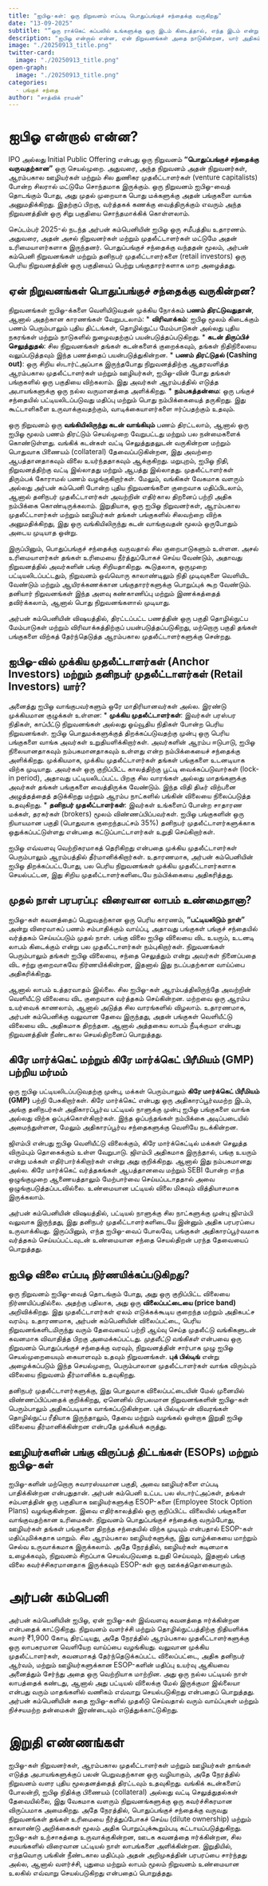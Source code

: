 ```yaml
---
title: "ஐபிஓ-கள்: ஒரு நிறுவனம் எப்படி பொதுப்பங்குச் சந்தைக்கு வருகிறது"
date: "13-09-2025"
subtitle: "“ஒரு ராக்கெட் கப்பலில் உங்களுக்கு ஒரு இடம் கிடைத்தால், எந்த இடம் என்று கேட்க வேண்டாம். அதில் ஏறிக்கொள்ளுங்கள்.” — ஷெரில் சாண்ட்பெர்க், பெரிய பயணங்களில் சீக்கிரம் இணைவது பற்றி"
description: "ஐபிஓ என்றால் என்ன, ஏன் நிறுவனங்கள் அதை நாடுகின்றன, யார் அதிகம் லாபம் பெறுகிறார்கள், முதல் நாள் பங்கின் மதிப்பு உயர்வு மற்றும் கிரே மார்க்கெட் பின்னால் உள்ள உண்மை - அர்பன் கம்பெனியின் 2025ல் வெளியான ஐபிஓ-வை அடிப்படையாகக் கொண்ட ஒரு வழிகாட்டி."
image: "./20250913_title.png"
twitter-card:
  image: "./20250913_title.png"
open-graph:
  image: "./20250913_title.png"
categories:
  - பங்குச் சந்தை
author: "சாத்விக் ராமன்"
---
```


# ஐபிஓ என்றால் என்ன?
IPO அல்லது Initial Public Offering என்பது ஒரு நிறுவனம் **“பொதுப்பங்குச் சந்தைக்கு வருவதற்கான”** ஒரு செயல்முறை. அதுவரை, அந்த நிறுவனம் அதன் நிறுவனர்கள், ஆரம்பகால ஊழியர்கள் மற்றும் சில துணிகர முதலீட்டாளர்கள் (venture capitalists) போன்ற சிலரால் மட்டுமே சொந்தமாக இருக்கும். ஒரு நிறுவனம் ஐபிஓ-வைத் தொடங்கும் போது, அது முதல் முறையாக பொது மக்களுக்கு அதன் பங்குகளை வாங்க அனுமதிக்கிறது. இதற்குப் பிறகு, வர்த்தகக் கணக்கு வைத்திருக்கும் எவரும் அந்த நிறுவனத்தின் ஒரு சிறு பகுதியை சொந்தமாக்கிக் கொள்ளலாம்.

செப்டம்பர் 2025-ல் நடந்த அர்பன் கம்பெனியின் ஐபிஓ ஒரு சமீபத்திய உதாரணம். அதுவரை, அதன் அசல் நிறுவனர்கள் மற்றும் முதலீட்டாளர்கள் மட்டுமே அதன் உரிமையாளர்களாக இருந்தனர். பொதுப்பங்குச் சந்தைக்கு வந்ததன் மூலம், அர்பன் கம்பெனி நிறுவனங்கள் மற்றும் தனிநபர் முதலீட்டாளர்களை (retail investors) ஒரு பெரிய நிறுவனத்தின் ஒரு பகுதியைப் பெற்று பங்குதாரர்களாக மாற அழைத்தது.

## ஏன் நிறுவனங்கள் பொதுப்பங்குச் சந்தைக்கு வருகின்றன?
நிறுவனங்கள் ஐபிஓ-க்களை வெளியிடுவதன் முக்கிய நோக்கம் **பணம் திரட்டுவதுதான்**, ஆனால் அதற்கான காரணங்கள் வேறுபடலாம்:
* **விரிவாக்கம்**: ஐபிஓ மூலம் கிடைக்கும் பணம் பெரும்பாலும் புதிய திட்டங்கள், தொழில்நுட்ப மேம்பாடுகள் அல்லது புதிய நகரங்கள் மற்றும் நாடுகளில் நுழைவதற்குப் பயன்படுத்தப்படுகிறது.
* **கடன் திருப்பிச் செலுத்துதல்**: சில நிறுவனங்கள் தங்கள் கடன்களைக் குறைக்கவும், தங்கள் நிதிநிலையை வலுப்படுத்தவும் இந்த பணத்தைப் பயன்படுத்துகின்றன.
* **பணம் திரட்டுதல் (Cashing out)**: ஒரு சிறிய ஸ்டார்ட்அப்பாக இருந்தபோது நிறுவனத்திற்கு ஆதரவளித்த ஆரம்பகால முதலீட்டாளர்கள் மற்றும் ஊழியர்கள், ஐபிஓ-வின் போது தங்கள் பங்குகளில் ஒரு பகுதியை விற்கலாம். இது அவர்கள் ஆரம்பத்தில் எடுத்த அபாயங்களுக்கு ஒரு நல்ல வருமானத்தை அளிக்கிறது.
* **நம்பகத்தன்மை**: ஒரு பங்குச் சந்தையில் பட்டியலிடப்படுவது மதிப்பு மற்றும் பொது நம்பிக்கையைத் தருகிறது. இது கூட்டாளிகளை உருவாக்குவதற்கும், வாடிக்கையாளர்களை ஈர்ப்பதற்கும் உதவும்.

ஒரு நிறுவனம் ஒரு **வங்கியிலிருந்து கடன் வாங்கியும்** பணம் திரட்டலாம், ஆனால் ஒரு ஐபிஓ மூலம் பணம் திரட்டும் செயல்முறை வேறுபட்டது மற்றும் பல நன்மைகளைக் கொண்டுள்ளது. வங்கிக் கடன்கள் வட்டி செலுத்துதலுடன் வருகின்றன மற்றும் பொதுவாக பிணையம் (collateral) தேவைப்படுகின்றன, இது அவற்றை ஆபத்தானதாகவும் விலை உயர்ந்ததாகவும் ஆக்குகிறது. மறுபுறம், ஐபிஓ நிதி, நிறுவனத்திற்கு வட்டி இல்லாதது மற்றும் ஆபத்து இல்லாதது. முதலீட்டாளர்கள் திரும்பக் கோராமல் பணம் வழங்குகிறார்கள். மேலும், வங்கிகள் வேகமாக வளரும் அல்லது அர்பன் கம்பெனி போன்ற புதிய நிறுவனங்களை குறைவாக மதிப்பிடலாம், ஆனால் தனிநபர் முதலீட்டாளர்கள் அவற்றின் எதிர்கால திறனைப் பற்றி அதிக நம்பிக்கை கொண்டிருக்கலாம். இறுதியாக, ஒரு ஐபிஓ நிறுவனர்கள், ஆரம்பகால முதலீட்டாளர்கள் மற்றும் ஊழியர்கள் தங்கள் பங்குகளில் சிலவற்றை விற்க அனுமதிக்கிறது, இது ஒரு வங்கியிலிருந்து கடன் வாங்குவதன் மூலம் ஒருபோதும் அடைய முடியாத ஒன்று.

இருப்பினும், பொதுப்பங்குச் சந்தைக்கு வருவதால் சில குறைபாடுகளும் உள்ளன. அசல் உரிமையாளர்கள் தங்கள் உரிமையை நீர்த்துப்போகச் செய்ய வேண்டும், அதாவது நிறுவனத்தில் அவர்களின் பங்கு சிறியதாகிறது. கூடுதலாக, ஒருமுறை பட்டியலிடப்பட்டதும், நிறுவனம் ஒவ்வொரு காலாண்டிலும் நிதி முடிவுகளை வெளியிட வேண்டும் மற்றும் ஆயிரக்கணக்கான பங்குதாரர்களுக்கு பொறுப்புக் கூற வேண்டும். தனியார் நிறுவனங்கள் இந்த அளவு கண்காணிப்பு மற்றும் இணக்கத்தைத் தவிர்க்கலாம், ஆனால் பொது நிறுவனங்களால் முடியாது.

அர்பன் கம்பெனியின் விஷயத்தில், திரட்டப்பட்ட பணத்தின் ஒரு பகுதி தொழில்நுட்ப மேம்பாடுகள் மற்றும் விரிவாக்கத்திற்குப் பயன்படுத்தப்படுகிறது, மற்றொரு பகுதி தங்கள் பங்குகளை விற்கத் தேர்ந்தெடுத்த ஆரம்பகால முதலீட்டாளர்களுக்கு சென்றது.

## ஐபிஓ-வில் முக்கிய முதலீட்டாளர்கள் (Anchor Investors) மற்றும் தனிநபர் முதலீட்டாளர்கள் (Retail Investors) யார்?
அனைத்து ஐபிஓ வாங்குபவர்களும் ஒரே மாதிரியானவர்கள் அல்ல. இரண்டு முக்கியமான குழுக்கள் உள்ளன:
* **முக்கிய முதலீட்டாளர்கள்**: இவர்கள் பரஸ்பர நிதிகள், காப்பீட்டு நிறுவனங்கள் அல்லது ஓய்வூதிய நிதிகள் போன்ற பெரிய நிறுவனங்கள். ஐபிஓ பொதுமக்களுக்குத் திறக்கப்படுவதற்கு முன்பு ஒரு பெரிய பங்குகளை வாங்க அவர்கள் உறுதியளிக்கிறார்கள். அவர்களின் ஆரம்ப ஈடுபாடு, ஐபிஓ நிலையானதாகவும் நம்பகமானதாகவும் உள்ளது என்ற நம்பிக்கையைச் சந்தைக்கு அளிக்கிறது. முக்கியமாக, முக்கிய முதலீட்டாளர்கள் தங்கள் பங்குகளை உடனடியாக விற்க முடியாது. அவர்கள் ஒரு குறிப்பிட்ட காலத்திற்கு பூட்டி வைக்கப்படுவார்கள் (lock-in period), அதாவது பட்டியலிடப்பட்ட பிறகு சில வாரங்கள் அல்லது மாதங்களுக்கு அவர்கள் தங்கள் பங்குகளை வைத்திருக்க வேண்டும். இந்த விதி திடீர் விற்பனை அழுத்தத்தைத் தடுக்கிறது மற்றும் ஆரம்ப நாட்களில் பங்கின் விலையை நிலைப்படுத்த உதவுகிறது.
* **தனிநபர் முதலீட்டாளர்கள்**: இவர்கள் உங்களைப் போன்ற சாதாரண மக்கள், தரகர்கள் (brokers) மூலம் விண்ணப்பிப்பவர்கள். ஐபிஓ பங்குகளின் ஒரு நியாயமான பகுதி (பொதுவாக குறைந்தபட்சம் 35%) தனிநபர் முதலீட்டாளர்களுக்காக ஒதுக்கப்பட்டுள்ளது என்பதை கட்டுப்பாட்டாளர்கள் உறுதி செய்கிறார்கள்.

ஐபிஓ எவ்வளவு வெற்றிகரமாகத் தெரிகிறது என்பதை முக்கிய முதலீட்டாளர்கள் பெரும்பாலும் ஆரம்பத்தில் தீர்மானிக்கிறார்கள். உதாரணமாக, அர்பன் கம்பெனியின் ஐபிஓ திறக்கப்பட்டபோது, பல பெரிய நிறுவனங்கள் முக்கிய முதலீட்டாளர்களாக செயல்பட்டன, இது சிறிய முதலீட்டாளர்களிடையே நம்பிக்கையை அதிகரித்தது.

## முதல் நாள் பரபரப்பு: விரைவான லாபம் உண்மைதானா?
ஐபிஓ-கள் கவனத்தைப் பெறுவதற்கான ஒரு பெரிய காரணம், **“பட்டியலிடும் நாள்”** அன்று விரைவாகப் பணம் சம்பாதிக்கும் வாய்ப்பு, அதாவது பங்குகள் பங்குச் சந்தையில் வர்த்தகம் செய்யப்படும் முதல் நாள். பங்கு விலை ஐபிஓ விலையை விட உயரும், உடனடி லாபம் கிடைக்கும் என்று பல முதலீட்டாளர்கள் நம்புகிறார்கள். நிறுவனங்கள் பெரும்பாலும் தங்கள் ஐபிஓ விலையை, சந்தை செலுத்தும் என்று அவர்கள் நினைப்பதை விட சற்று குறைவாகவே நிர்ணயிக்கின்றன, இதனால் இது நடப்பதற்கான வாய்ப்பை அதிகரிக்கிறது.

ஆனால் லாபம் உத்தரவாதம் இல்லை. சில ஐபிஓ-கள் ஆரம்பத்திலிருந்தே அவற்றின் வெளியீட்டு விலையை விட குறைவாக வர்த்தகம் செய்கின்றன. மற்றவை ஒரு ஆரம்ப உயர்வைக் காணலாம், ஆனால் அடுத்த சில வாரங்களில் விழலாம். உதாரணமாக, அர்பன் கம்பெனிக்கு வலுவான தேவை இருந்தது, அதன் பங்குகள் வெளியீட்டு விலையை விட அதிகமாக திறந்தன. ஆனால் அத்தகைய லாபம் நீடிக்குமா என்பது நிறுவனத்தின் நீண்டகால செயல்திறனைப் பொறுத்தது.

## கிரே மார்க்கெட் மற்றும் கிரே மார்க்கெட் பிரீமியம் (GMP) பற்றிய மர்மம்
ஒரு ஐபிஓ பட்டியலிடப்படுவதற்கு முன்பு, மக்கள் பெரும்பாலும் **கிரே மார்க்கெட் பிரீமியம் (GMP)** பற்றி பேசுகிறார்கள். கிரே மார்க்கெட் என்பது ஒரு அதிகாரப்பூர்வமற்ற இடம், அங்கு தனிநபர்கள் அதிகாரப்பூர்வ பட்டியல் நாளுக்கு முன்பு ஐபிஓ பங்குகளை வாங்க அல்லது விற்க ஒப்புக்கொள்கிறார்கள். இந்த ஒப்பந்தங்கள் நம்பிக்கை அடிப்படையில் அமைந்துள்ளன, மேலும் அதிகாரப்பூர்வ சந்தைகளுக்கு வெளியே நடக்கின்றன.

ஜிஎம்பி என்பது ஐபிஓ வெளியீட்டு விலைக்கும், கிரே மார்க்கெட்டில் மக்கள் செலுத்த விரும்பும் தொகைக்கும் உள்ள வேறுபாடு. ஜிஎம்பி அதிகமாக இருந்தால், பங்கு உயரும் என்று மக்கள் எதிர்பார்க்கிறார்கள் என்று அது குறிக்கிறது. ஆனால் இது நம்பகமானது அல்ல. கிரே மார்க்கெட் வர்த்தகங்கள் ஆபத்தானவை மற்றும் SEBI போன்ற எந்த ஒழுங்குமுறை ஆணையத்தாலும் மேற்பார்வை செய்யப்படாததால் அவை ஒழுங்குபடுத்தப்படவில்லை. உண்மையான பட்டியல் விலை மிகவும் வித்தியாசமாக இருக்கலாம்.

அர்பன் கம்பெனியின் விஷயத்தில், பட்டியல் நாளுக்கு சில நாட்களுக்கு முன்பு ஜிஎம்பி வலுவாக இருந்தது, இது தனிநபர் முதலீட்டாளர்களிடையே இன்னும் அதிக பரபரப்பை உருவாக்கியது. இருப்பினும், எந்த ஐபிஓ-வைப் போலவே, பங்குகள் அதிகாரப்பூர்வமாக வர்த்தகம் செய்யப்பட்டவுடன் உண்மையான சந்தை செயல்திறன் பரந்த தேவையைப் பொறுத்தது.

## ஐபிஓ விலை எப்படி நிர்ணயிக்கப்படுகிறது?
ஒரு நிறுவனம் ஐபிஓ-வைத் தொடங்கும் போது, அது ஒரு குறிப்பிட்ட விலையை நிர்ணயிப்பதில்லை. அதற்கு பதிலாக, அது ஒரு **விலைப்பட்டையை (price band)** அறிவிக்கிறது. இது முதலீட்டாளர்கள் ஏலம் எடுக்கக்கூடிய குறைந்த மற்றும் அதிகபட்ச வரம்பு. உதாரணமாக, அர்பன் கம்பெனியின் விலைப்பட்டை, பெரிய நிறுவனங்களிடமிருந்து வரும் தேவையைப் பற்றி ஆய்வு செய்த முதலீட்டு வங்கிகளுடன் கவனமாக விவாதித்த பிறகு அமைக்கப்பட்டது. *முதலீட்டு வங்கிகள்* என்பவை ஒரு நிறுவனம் பொதுப்பங்குச் சந்தைக்கு வரவும், நிறுவனத்தின் சார்பாக முழு ஐபிஓ செயல்முறையையும் கையாளவும் உதவும் நிறுவனங்கள். **புக் பில்டிங்** என்று அழைக்கப்படும் இந்த செயல்முறை, பெரும்பாலான முதலீட்டாளர்கள் வாங்க விரும்பும் விலையை நிறுவனம் தீர்மானிக்க உதவுகிறது.

தனிநபர் முதலீட்டாளர்களுக்கு, இது பொதுவாக விலைப்பட்டையின் மேல் முனையில் விண்ணப்பிப்பதைக் குறிக்கிறது, ஏனெனில் பிரபலமான நிறுவனங்களின் ஐபிஓ-கள் பெரும்பாலும் அதிகப்படியாக வாங்கப்படுகின்றன. புக் பில்டிங்-ன் விவரங்கள் தொழில்நுட்ப ரீதியாக இருந்தாலும், தேவை மற்றும் வழங்கல் ஒன்றாக இறுதி ஐபிஓ விலையை தீர்மானிக்கின்றன என்பதே முக்கியக் கருத்து.

## ஊழியர்களின் பங்கு விருப்பத் திட்டங்கள் (ESOPs) மற்றும் ஐபிஓ-கள்
ஐபிஓ-களின் மற்றொரு சுவாரஸ்யமான பகுதி, அவை ஊழியர்களை எப்படி பாதிக்கின்றன என்பதுதான். அர்பன் கம்பெனி உட்பட பல ஸ்டார்ட்அப்கள், தங்கள் சம்பளத்தின் ஒரு பகுதியாக ஊழியர்களுக்கு ESOP-களை (Employee Stock Option Plans) வழங்குகின்றன. இவை எதிர்காலத்தில் ஒரு குறிப்பிட்ட விலையில் பங்குகளை வாங்குவதற்கான உரிமைகள். நிறுவனம் பொதுப்பங்குச் சந்தைக்கு வரும்போது, ஊழியர்கள் தங்கள் பங்குகளை திறந்த சந்தையில் விற்க முடியும் என்பதால் ESOP-கள் மதிப்புமிக்கதாக மாறும். சில ஆரம்பகால ஊழியர்களுக்கு, இது வாழ்க்கையை மாற்றும் செல்வ உருவாக்கமாக இருக்கலாம். அதே நேரத்தில், ஊழியர்கள் கடினமாக உழைக்கவும், நிறுவனம் சிறப்பாக செயல்படுவதை உறுதி செய்யவும், இதனால் பங்கு விலை கவர்ச்சிகரமானதாக இருக்கவும் ESOP-கள் ஒரு ஊக்கத்தொகையாகும்.

# அர்பன் கம்பெனி
அர்பன் கம்பெனியின் ஐபிஓ, ஏன் ஐபிஓ-கள் இவ்வளவு கவனத்தை ஈர்க்கின்றன என்பதைக் காட்டுகிறது. நிறுவனம் வளர்ச்சி மற்றும் தொழில்நுட்பத்திற்கு நிதியளிக்க சுமார் ₹1,900 கோடி திரட்டியது, அதே நேரத்தில் ஆரம்பகால முதலீட்டாளர்களுக்கு ஒரு லாபகரமான வெளியேற வாய்ப்பை வழங்கியது. வலுவான முக்கிய முதலீட்டாளர்கள், கவனமாகத் தேர்ந்தெடுக்கப்பட்ட விலைப்பட்டை, அதிக தனிநபர் ஆர்வம், மற்றும் ஊழியர்களுக்கான ESOP-களின் மதிப்பு உயர்வு ஆகியவை அனைத்தும் சேர்ந்து அதை ஒரு வெற்றியாக மாற்றின. அது ஒரு நல்ல பட்டியல் நாள் லாபத்தைக் கண்டது, ஆனால் அது பட்டியல் விலைக்கு மேல் இருக்குமா இல்லையா என்பது வரும் மாதங்களில் வணிகம் எவ்வாறு செயல்படுகிறது என்பதைப் பொறுத்தது. அர்பன் கம்பெனியின் கதை ஐபிஓ-களில் முதலீடு செய்வதால் வரும் வாய்ப்புகள் மற்றும் நிச்சயமற்ற தன்மைகள் இரண்டையும் எடுத்துக்காட்டுகிறது.

# இறுதி எண்ணங்கள்
ஐபிஓ-கள் நிறுவனர்கள், ஆரம்பகால முதலீட்டாளர்கள் மற்றும் ஊழியர்கள் தாங்கள் எடுத்த அபாயங்களுக்குப் பலன் பெறுவதற்கான ஒரு வழியாகும், அதே நேரத்தில் நிறுவனம் வளர புதிய மூலதனத்தைத் திரட்டவும் உதவுகிறது. வங்கிக் கடன்களைப் போலன்றி, ஐபிஓ நிதிக்கு பிணையம் (collateral) அல்லது வட்டி செலுத்துதல்கள் தேவையில்லை, இது வேகமாக வளரும் நிறுவனங்களுக்கு ஒரு கவர்ச்சிகரமான விருப்பமாக அமைகிறது. அதே நேரத்தில், பொதுப்பங்குச் சந்தைக்கு வருவது நிறுவனங்கள் தங்கள் உரிமையை நீர்த்துப்போகச் செய்ய (dilute ownership) மற்றும் காலாண்டு அறிக்கைகள் மூலம் அதிக பொறுப்புக்கூறும்படி கட்டாயப்படுத்துகிறது. ஐபிஓ-கள் உற்சாகத்தை உருவாக்குகின்றன, ஊடக கவனத்தை ஈர்க்கின்றன, சில சமயங்களில் விரைவான பட்டியல் நாள் லாபங்களை அளிக்கின்றன. இறுதியில், எந்தவொரு பங்கின் நீண்டகால மதிப்பும் அதன் அறிமுகத்தின் பரபரப்பை சார்ந்தது அல்ல, ஆனால் வளர்ச்சி, புதுமை மற்றும் லாபம் மூலம் நிறுவனம் உண்மையான உலகில் எவ்வாறு செயல்படுகிறது என்பதைப் பொறுத்தது.
